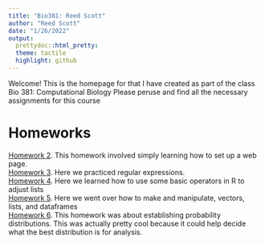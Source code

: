 ```yaml
---
title: "Bio381: Reed Scott"
author: "Reed Scott"
date: "1/26/2022"
output:
  prettydoc::html_pretty:
  theme: tactile
  highlight: github
---
```


Welcome! This is the homepage for that I have created as part of the class Bio 381: Computational Biology
Please peruse and find all the necessary assignments for this course

# Homeworks

[Homework 2](newpage.html). This homework involved simply learning how to set up a web page.  
[Homework 3](hmwk3.html). Here we practiced regular expressions.  
[Homework 4](hmwk4.html). Here we learned how to use some basic operators in R to adjust lists  
[Homework 5](hmwk5.html). Here we went over how to make and manipulate, vectors, lists, and dataframes  
[Homework 6](hmwk6.html). This homework was about establishing probability distributions. This was   actually pretty cool because it could help decide what the best distribution is for analysis.
